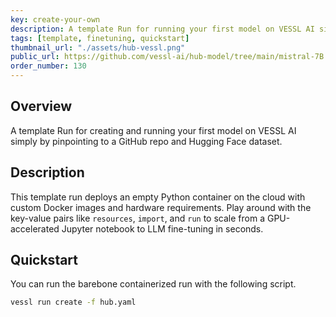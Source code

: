 ```yaml
---
key: create-your-own
description: A template Run for running your first model on VESSL AI simply by pinpointing to a GitHub repo and Hugging Face dataset.
tags: [template, finetuning, quickstart]
thumbnail_url: "./assets/hub-vessl.png"
public_url: https://github.com/vessl-ai/hub-model/tree/main/mistral-7B
order_number: 130
---
```


## Overview

A template Run for creating and running your first model on VESSL AI simply by pinpointing to a GitHub repo and Hugging Face dataset.

## Description

This template run deploys an empty Python container on the cloud with custom Docker images and hardware requirements. Play around with the key-value pairs like `resources`, `import`, and `run` to scale from a GPU-accelerated Jupyter notebook to LLM fine-tuning in seconds.

## Quickstart

You can run the barebone containerized run with the following script.

```sh
vessl run create -f hub.yaml
```
